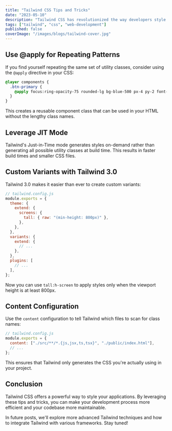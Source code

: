 ```yaml
---
title: "Tailwind CSS Tips and Tricks"
date: "2023-05-10"
description: "Tailwind CSS has revolutionized the way developers style their web applications, offering a utility-first approach that makes it easy to build complex designs without leaving your HTML. In this blog post, I'll share some tips and tricks to help you get the most out of Tailwind CSS."
tags: ["tailwind", "css", "web-development"]
published: false
coverImage: "/images/blogs/tailwind-cover.jpg"
---
```


## Use @apply for Repeating Patterns

If you find yourself repeating the same set of utility classes, consider using the `@apply` directive in your CSS:

```css
@layer components {
  .btn-primary {
    @apply focus:ring-opacity-75 rounded-lg bg-blue-500 px-4 py-2 font-semibold text-white shadow-md hover:bg-blue-700 focus:ring-2 focus:ring-blue-400 focus:outline-none;
  }
}
```

This creates a reusable component class that can be used in your HTML without the lengthy class names.

## Leverage JIT Mode

Tailwind's Just-in-Time mode generates styles on-demand rather than generating all possible utility classes at build time. This results in faster build times and smaller CSS files.

## Custom Variants with Tailwind 3.0

Tailwind 3.0 makes it easier than ever to create custom variants:

```js
// tailwind.config.js
module.exports = {
  theme: {
    extend: {
      screens: {
        tall: { raw: "(min-height: 800px)" },
      },
    },
  },
  variants: {
    extend: {
      // ...
    },
  },
  plugins: [
    // ...
  ],
};
```

Now you can use `tall:h-screen` to apply styles only when the viewport height is at least 800px.

## Content Configuration

Use the `content` configuration to tell Tailwind which files to scan for class names:

```js
// tailwind.config.js
module.exports = {
  content: ["./src/**/*.{js,jsx,ts,tsx}", "./public/index.html"],
  // ...
};
```

This ensures that Tailwind only generates the CSS you're actually using in your project.

## Conclusion

Tailwind CSS offers a powerful way to style your applications. By leveraging these tips and tricks, you can make your development process more efficient and your codebase more maintainable.

In future posts, we'll explore more advanced Tailwind techniques and how to integrate Tailwind with various frameworks. Stay tuned!
